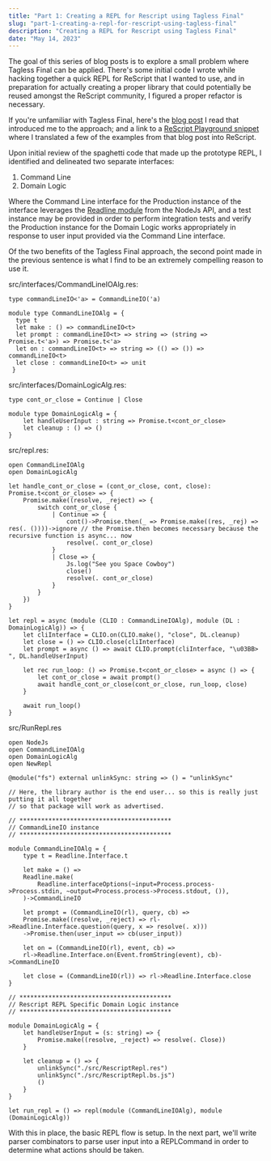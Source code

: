 ```yaml
---
title: "Part 1: Creating a REPL for Rescript using Tagless Final"
slug: "part-1-creating-a-repl-for-rescript-using-tagless-final"
description: "Creating a REPL for Rescript using Tagless Final"
date: "May 14, 2023"
---
```


The goal of this series of blog posts is to explore a small problem where Tagless Final can be applied. There's some initial code I wrote while hacking together a quick REPL for ReScript that I wanted to use, and in preparation for actually creating a proper library that could potentially be reused amongst the ReScript community, I figured a proper refactor is necessary.

If you're unfamiliar with Tagless Final, here's the [blog post](https://oleksandrmanzyuk.wordpress.com/2014/06/18/from-object-algebras-to-finally-tagless-interpreters-2/) I read that introduced me to the approach; and a link to a [ReScript Playground snippet](https://rescript-lang.org/try?version=v10.1.2&code=PTAEEEBtNAzAnA9gW1AFwBYFNQGcsDGaAlogHYD6siArvAHTIyzGQ7FnoCGA5m7riocukAFAhQAdy644iaIkkceoEeRVLM6DMVkAjSIhUAHRLjQAucWAxo0x3BZDysAa1xcyAE3jJPALwBPGld6SUR4L2N4LAF6AhRgACYABgBGABZgFIA2YDSADmAEFABaRD0AK0I0UpEeLD14GVK0RFKWMhFIQNbeflxSjjQseGisEfhBpOBRZEQvGjZ0QOMcAFEAD2MoFQBeUABvUVAASDRVnDRQUVO2a8hia4tQYdA9gD50E7P71S8vKAXtdPuh3l80KIAL6iUQXNagLAANxE71A6xRkAAFMMAJSwiQYGSuLDQKS0SBeADkSJwXBobQaZFGXBGgMwOAadlGcng2l0KzWVNkkmaxjWgMxNCwoj+yNRByxGJEWLIuNx4NAZFh80Wy2VkC2xjRx1AgquaPlYjNf0eIK1moNqvxNom-0Bis2ABpQIENaCnVasZsNQBqRGYrF+-Ew6ygAAq2ER2xiAlInCxaVA4axSWzoAAzOrXrIYuN8GQ2apZNQFJJZFjYFwCKwnqysIC9IE4MQptcCJAZLJdUtYrirHKs4qR8slUD0dtdlInhhzWCDlbi59but6FwAUr6HbM7ifbvj0l1TqFqO1wBZJZLg6m04cAc0LwbReQHg-H53N1kCWecQQhTVIVjGccAfQ1MSNE0TlfMh30-dE4O2P8zQA64gJgT0fT9R1IyDENQAAKgjFVo2hWE5Tzacb1nO95xgpdNFXeELQ3TEtw+W470YJYsQE480lPUARKeXMrzjSQsF7LwfXCMgqX7FBjFYHB2Noa4OVAKDQD0eSyA0MUJVeThjC4GJK2wfBcB9PQGW0Vk410FTdKTAgZHYTgAHkAGEuCYWU3SRKdESSLEDOEpYDSNK8gA) where I translated a few of the examples from that blog post into ReScript.

Upon initial review of the spaghetti code that made up the prototype REPL, I identified and delineated two separate interfaces:
  1. Command Line
  2. Domain Logic

Where the Command Line interface for the Production instance of the interface leverages the [Readline module](https://github.com/TheSpyder/rescript-nodejs/blob/main/src/Readline.res) from the NodeJs API, and a test instance may be provided in order to perform integration tests and verify the Production instance for the Domain Logic works appropriately in response to user input provided via the Command Line interface.

Of the two benefits of the Tagless Final approach, the second point made in the previous sentence is what I find to be an extremely compelling reason to use it.

src/interfaces/CommandLineIOAlg.res:
```res
type commandLineIO<'a> = CommandLineIO('a)

module type CommandLineIOAlg = {
  type t
  let make : () => commandLineIO<t>
  let prompt : commandLineIO<t> => string => (string =>  Promise.t<'a>) => Promise.t<'a>
  let on : commandLineIO<t> => string => (() => ()) => commandLineIO<t>
  let close : commandLineIO<t> => unit
 }
```

src/interfaces/DomainLogicAlg.res:
```res
type cont_or_close = Continue | Close

module type DomainLogicAlg = {
    let handleUserInput : string => Promise.t<cont_or_close>
    let cleanup : () => ()
}
```

src/repl.res:
```res
open CommandLineIOAlg
open DomainLogicAlg

let handle_cont_or_close = (cont_or_close, cont, close): Promise.t<cont_or_close> => {
    Promise.make((resolve, _reject) => {
        switch cont_or_close {
            | Continue => {
                cont()->Promise.then(_ => Promise.make((res, _rej) => res(. ())))->ignore // the Promise.then becomes necessary because the recursive function is async... now
                resolve(. cont_or_close)
            }
            | Close => {
                Js.log("See you Space Cowboy")
                close()
                resolve(. cont_or_close)
            }
        }
    })
}

let repl = async (module (CLIO : CommandLineIOAlg), module (DL : DomainLogicAlg)) => {
    let cliInterface = CLIO.on(CLIO.make(), "close", DL.cleanup)
    let close = () => CLIO.close(cliInterface)
    let prompt = async () => await CLIO.prompt(cliInterface, "\u03BB> ", DL.handleUserInput) 

    let rec run_loop: () => Promise.t<cont_or_close> = async () => {
        let cont_or_close = await prompt()
        await handle_cont_or_close(cont_or_close, run_loop, close)
    }

    await run_loop()
}
```

src/RunRepl.res
```res
open NodeJs
open CommandLineIOAlg
open DomainLogicAlg
open NewRepl

@module("fs") external unlinkSync: string => () = "unlinkSync"

// Here, the library author is the end user... so this is really just putting it all together
// so that package will work as advertised.

// ******************************************
// CommandLineIO instance
// ******************************************

module CommandLineIOAlg = {
    type t = Readline.Interface.t

    let make = () =>
    Readline.make(
        Readline.interfaceOptions(~input=Process.process->Process.stdin, ~output=Process.process->Process.stdout, ()),
    )->CommandLineIO

    let prompt = (CommandLineIO(rl), query, cb) =>
    Promise.make((resolve, _reject) => rl->Readline.Interface.question(query, x => resolve(. x)))
    ->Promise.then(user_input => cb(user_input))

    let on = (CommandLineIO(rl), event, cb) =>
    rl->Readline.Interface.on(Event.fromString(event), cb)->CommandLineIO

    let close = (CommandLineIO(rl)) => rl->Readline.Interface.close
}

// ******************************************
// Rescript REPL Specific Domain Logic instance
// ******************************************

module DomainLogicAlg = {
    let handleUserInput = (s: string) => {
        Promise.make((resolve, _reject) => resolve(. Close))
    }

    let cleanup = () => {
        unlinkSync("./src/RescriptRepl.res")
        unlinkSync("./src/RescriptRepl.bs.js")
        ()
    }
}

let run_repl = () => repl(module (CommandLineIOAlg), module (DomainLogicAlg))
```

With this in place, the basic REPL flow is setup.
In the next part, we'll write parser combinators to parse user input into a REPLCommand
in order to determine what actions should be taken.